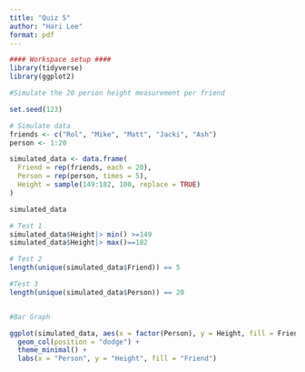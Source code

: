 ```yaml
---
title: "Quiz 5"
author: "Hari Lee"
format: pdf
---
```

```r
#### Workspace setup ####
library(tidyverse)
library(ggplot2)
```

```r

#Simulate the 20 person height measurement per friend

set.seed(123)

# Simulate data
friends <- c("Rol", "Mike", "Matt", "Jacki", "Ash")
person <- 1:20

simulated_data <- data.frame(
  Friend = rep(friends, each = 20),
  Person = rep(person, times = 5),
  Height = sample(149:182, 100, replace = TRUE) 
)

simulated_data

# Test 1
simulated_data$Height|> min() >=149
simulated_data$Height|> max()==182

# Test 2
length(unique(simulated_data$Friend)) == 5

#Test 3
length(unique(simulated_data$Person)) == 20


#Bar Graph

ggplot(simulated_data, aes(x = factor(Person), y = Height, fill = Friend)) +
  geom_col(position = "dodge") +
  theme_minimal() +
  labs(x = "Person", y = "Height", fill = "Friend")

```

